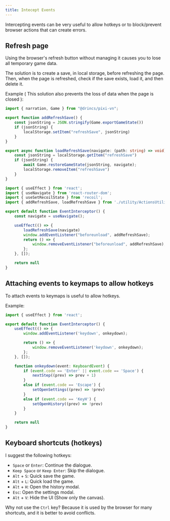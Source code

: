 ```yaml
---
title: Intecept Events
---
```


Intercepting events can be very useful to allow hotkeys or to block/prevent browser actions that can create errors.

## Refresh page

Using the browser's refresh button without managing it causes you to lose all temporary game data.

The solution is to create a save, in local storage, before refreshing the page. Then, when the page is refreshed, check if the save exists, load it, and then delete it.

Example ( This solution also prevents the loss of data when the page is closed ):

```ts title="ActionsUtility.ts"
import { narration, Game } from "@drincs/pixi-vn";

export function addRefreshSave() {
    const jsonString = JSON.stringify(Game.exportGameState())
    if (jsonString) {
        localStorage.setItem("refreshSave", jsonString)
    }
}

export async function loadRefreshSave(navigate: (path: string) => void) {
    const jsonString = localStorage.getItem("refreshSave")
    if (jsonString) {
        await Game.restoreGameState(jsonString, navigate);
        localStorage.removeItem("refreshSave")
    }
}
```

```ts title="EventInterceptor.ts"
import { useEffect } from 'react';
import { useNavigate } from 'react-router-dom';
import { useSetRecoilState } from 'recoil';
import { addRefreshSave, loadRefreshSave } from './utility/ActionsUtility';

export default function EventInterceptor() {
    const navigate = useNavigate();

    useEffect(() => {
        loadRefreshSave(navigate)
        window.addEventListener("beforeunload", addRefreshSave);
        return () => {
            window.removeEventListener("beforeunload", addRefreshSave);
        };
    }, []);

    return null
}
```

## Attaching events to keymaps to allow hotkeys

To attach events to keymaps is useful to allow hotkeys.

Example:

```ts title="EventInterceptor.ts"
import { useEffect } from 'react';

export default function EventInterceptor() {
    useEffect(() => {
        window.addEventListener('keydown', onkeydown);

        return () => {
            window.removeEventListener('keydown', onkeydown);
        };
    }, []);

    function onkeydown(event: KeyboardEvent) {
        if (event.code == 'Enter' || event.code == 'Space') {
            nextStep((prev) => prev + 1)
        }
        else if (event.code == 'Escape') {
            setOpenSettings((prev) => !prev)
        }
        else if (event.code == 'KeyH') {
            setOpenHistory((prev) => !prev)
        }
    }

    return null
}
```

## Keyboard shortcuts (hotkeys)

I suggest the following hotkeys:

* `Space` or `Enter`: Continue the dialogue.
* `Keep Space` or `Keep Enter`: Skip the dialogue.
* `Alt` + `S`: Quick save the game.
* `Alt` + `L`: Quick load the game.
* `Alt` + `H`: Open the history modal.
* `Esc`: Open the settings modal.
* `Alt` + `V`: Hide the UI (Show only the canvas).

Why not use the `Ctrl` key? Because it is used by the browser for many shortcuts, and it is better to avoid conflicts.
